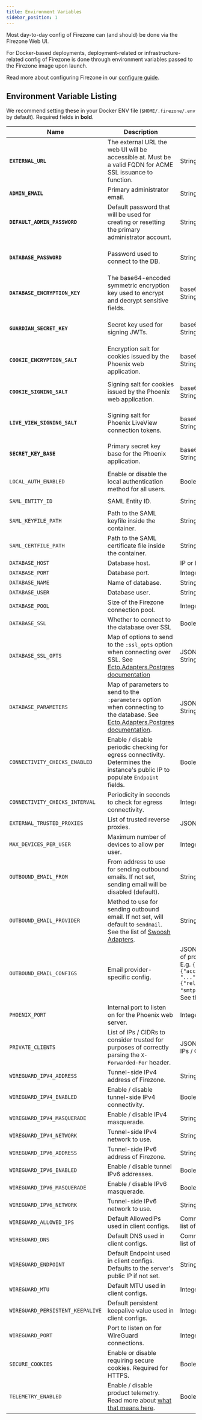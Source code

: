 ```yaml
---
title: Environment Variables
sidebar_position: 1
---
```


Most day-to-day config of Firezone can (and should) be done via the
Firezone Web UI.

For Docker-based deployments, deployment-related or infrastructure-related
config of Firezone is done through environment variables passed to the
Firezone image upon launch.

Read more about configuring Firezone in our [configure guide](/deploy/configure).

## Environment Variable Listing

We recommend setting these in your Docker ENV file (`$HOME/.firezone/.env` by
default). Required fields in **bold**.

| Name                             | Description                                                                                                                                                                                                           | Format                                                                                                                                                                     | Default                                                                          |
| ---                              | ---                                                                                                                                                                                                                   | ---                                                                                                                                                                        | ---                                                                              |
| **`EXTERNAL_URL`**               | The external URL the web UI will be accessible at. Must be a valid FQDN for ACME SSL issuance to function.                                                                                                            | String                                                                                                                                                                     |                                                                                  |
| **`ADMIN_EMAIL`**                | Primary administrator email.                                                                                                                                                                                          | String                                                                                                                                                                     |                                                                                  |
| **`DEFAULT_ADMIN_PASSWORD`**     | Default password that will be used for creating or resetting the primary administrator account.                                                                                                                       | String                                                                                                                                                                     | Randomly generated upon install with `docker run firezone/firezone bin/gen-env`. |
| **`DATABASE_PASSWORD`**          | Password used to connect to the DB.                                                                                                                                                                                   | String                                                                                                                                                                     | Randomly generated upon install with `docker run firezone/firezone bin/gen-env`. |
| **`DATABASE_ENCRYPTION_KEY`**    | The base64-encoded symmetric encryption key used to encrypt and decrypt sensitive fields.                                                                                                                             | base64-encoded String                                                                                                                                                      | Randomly generated upon install with `docker run firezone/firezone bin/gen-env`. |
| **`GUARDIAN_SECRET_KEY`**        | Secret key used for signing JWTs.                                                                                                                                                                                     | base64-encoded String                                                                                                                                                      | Randomly generated upon install with `docker run firezone/firezone bin/gen-env`. |
| **`COOKIE_ENCRYPTION_SALT`**     | Encryption salt for cookies issued by the Phoenix web application.                                                                                                                                                    | base64-encoded String                                                                                                                                                      | Randomly generated upon install with `docker run firezone/firezone bin/gen-env`. |
| **`COOKIE_SIGNING_SALT`**        | Signing salt for cookies issued by the Phoenix web application.                                                                                                                                                       | base64-encoded String                                                                                                                                                      | Randomly generated upon install with `docker run firezone/firezone bin/gen-env`. |
| **`LIVE_VIEW_SIGNING_SALT`**     | Signing salt for Phoenix LiveView connection tokens.                                                                                                                                                                  | base64-encoded String                                                                                                                                                      | Randomly generated upon install with `docker run firezone/firezone bin/gen-env`. |
| **`SECRET_KEY_BASE`**            | Primary secret key base for the Phoenix application.                                                                                                                                                                  | base64-encoded String                                                                                                                                                      | Randomly generated upon install with `docker run firezone/firezone bin/gen-env`. |
| `LOCAL_AUTH_ENABLED`             | Enable or disable the local authentication method for all users.                                                                                                                                                      | Boolean                                                                                                                                                                    | `true`                                                                           |
| `SAML_ENTITY_ID`                 | SAML Entity ID.                                                                                                                                                                                                       | String                                                                                                                                                                     | `urn:firezone.dev:firezone-app`                                                  |
| `SAML_KEYFILE_PATH`              | Path to the SAML keyfile inside the container.                                                                                                                                                                        | String                                                                                                                                                                     | `/var/firezone/saml.key`                                                         |
| `SAML_CERTFILE_PATH`             | Path to the SAML certificate file inside the container.                                                                                                                                                               | String                                                                                                                                                                     | `/var/firezone/saml.crt`                                                         |
| `DATABASE_HOST`                  | Database host.                                                                                                                                                                                                        | IP or hostname                                                                                                                                                             | `postgres`                                                                       |
| `DATABASE_PORT`                  | Database port.                                                                                                                                                                                                        | Integer                                                                                                                                                                    | `5432`                                                                           |
| `DATABASE_NAME`                  | Name of database.                                                                                                                                                                                                     | String                                                                                                                                                                     | `firezone`                                                                       |
| `DATABASE_USER`                  | Database user.                                                                                                                                                                                                        | String                                                                                                                                                                     | `postgres`                                                                       |
| `DATABASE_POOL`                  | Size of the Firezone connection pool.                                                                                                                                                                                 | Integer                                                                                                                                                                    | `10`                                                                             |
| `DATABASE_SSL`                   | Whether to connect to the database over SSL                                                                                                                                                                           | Boolean                                                                                                                                                                    | `false`                                                                          |
| `DATABASE_SSL_OPTS`              | Map of options to send to the `:ssl_opts` option when connecting over SSL. See [Ecto.Adapters.Postgres documentation](https://hexdocs.pm/ecto_sql/Ecto.Adapters.Postgres.html#module-connection-options)              | JSON-encoded String                                                                                                                                                        | `{}`                                                                             |
| `DATABASE_PARAMETERS`            | Map of parameters to send to the `:parameters` option when connecting to the database. See [Ecto.Adapters.Postgres documentation](https://hexdocs.pm/ecto_sql/Ecto.Adapters.Postgres.html#module-connection-options). | JSON-encoded String                                                                                                                                                        | `{}`                                                                             |
| `CONNECTIVITY_CHECKS_ENABLED`    | Enable / disable periodic checking for egress connectivity. Determines the instance's public IP to populate `Endpoint` fields.                                                                                        | Boolean                                                                                                                                                                    | `true`                                                                           |
| `CONNECTIVITY_CHECKS_INTERVAL`   | Periodicity in seconds to check for egress connectivity.                                                                                                                                                              | Integer                                                                                                                                                                    | `3600`                                                                           |
| `EXTERNAL_TRUSTED_PROXIES`       | List of trusted reverse proxies.                                                                                                                                                                                      | JSON-encoded array                                                                                                                                                         | `[]`                                                                             |
| `MAX_DEVICES_PER_USER`           | Maximum number of devices to allow per user.                                                                                                                                                                          | Integer                                                                                                                                                                    | `10`                                                                             |
| `OUTBOUND_EMAIL_FROM`            | From address to use for sending outbound emails. If not set, sending email will be disabled (default).                                                                                                                | String                                                                                                                                                                     |                                                                                  |
| `OUTBOUND_EMAIL_PROVIDER`        | Method to use for sending outbound email. If not set, will default to `sendmail`. See the list of [Swoosh Adapters](https://github.com/swoosh/swoosh#adapters).                                                       | String                                                                                                                                                                     |                                                                                  |
| `OUTBOUND_EMAIL_CONFIGS`         | Email provider-specific config.                                                                                                                                                                                       | JSON-encoded hash of provider config. E.g. `{"gmail": {"access_token": "..."}, "smtp": {"relay": "smtp.example.com"}}`. See the [swoosh docs](https://hexdocs.pm/swoosh/). | `{}`                                                                             |
| `PHOENIX_PORT`                   | Internal port to listen on for the Phoenix web server.                                                                                                                                                                | Integer                                                                                                                                                                    | `13000`                                                                          |
| `PRIVATE_CLIENTS`                | List of IPs / CIDRs to consider trusted for purposes of correctly parsing the `X-Forwarded-For` header.                                                                                                               | JSON-encoded list of IPs / CIDRs.                                                                                                                                          | `[]`                                                                             |
| `WIREGUARD_IPV4_ADDRESS`         | Tunnel-side IPv4 address of Firezone.                                                                                                                                                                                 | String                                                                                                                                                                     | `10.3.2.1`                                                                       |
| `WIREGUARD_IPV4_ENABLED`         | Enable / disable tunnel-side IPv4 connectivity.                                                                                                                                                                       | Boolean                                                                                                                                                                    | `true`                                                                           |
| `WIREGUARD_IPV4_MASQUERADE`      | Enable / disable IPv4 masquerade.                                                                                                                                                                                     | String                                                                                                                                                                     | `true`                                                                           |
| `WIREGUARD_IPV4_NETWORK`         | Tunnel-side IPv4 network to use.                                                                                                                                                                                      | String                                                                                                                                                                     | `10.3.2.0/24`                                                                    |
| `WIREGUARD_IPV6_ADDRESS`         | Tunnel-side IPv6 address of Firezone.                                                                                                                                                                                 | String                                                                                                                                                                     | `fd00::3:2:1`                                                                    |
| `WIREGUARD_IPV6_ENABLED`         | Enable / disable tunnel IPv6 addresses.                                                                                                                                                                               | Boolean                                                                                                                                                                    | `true`                                                                           |
| `WIREGUARD_IPV6_MASQUERADE`      | Enable / disable IPv6 masquerade.                                                                                                                                                                                     | Boolean                                                                                                                                                                    | `true`                                                                           |
| `WIREGUARD_IPV6_NETWORK`         | Tunnel-side IPv6 network to use.                                                                                                                                                                                      | String                                                                                                                                                                     | `fd00::3:2:0/120`                                                                |
| `WIREGUARD_ALLOWED_IPS`          | Default AllowedIPs used in client configs.                                                                                                                                                                            | Comma-separated list of Strings.                                                                                                                                           | `0.0.0.0, ::/0`                                                                  |
| `WIREGUARD_DNS`                  | Default DNS used in client configs.                                                                                                                                                                                   | Comma-separated list of Strings.                                                                                                                                           |                                                                                  |
| `WIREGUARD_ENDPOINT`             | Default Endpoint used in client configs. Defaults to the server's public IP if not set.                                                                                                                               | String                                                                                                                                                                     |                                                                                  |
| `WIREGUARD_MTU`                  | Default MTU used in client configs.                                                                                                                                                                                   | Integer                                                                                                                                                                    | `1280`                                                                           |
| `WIREGUARD_PERSISTENT_KEEPALIVE` | Default persistent keepalive value used in client configs.                                                                                                                                                            | Integer                                                                                                                                                                    | `0`                                                                              |
| `WIREGUARD_PORT`                 | Port to listen on for WireGuard connections.                                                                                                                                                                          | Integer                                                                                                                                                                    | `51820`                                                                          |
| `SECURE_COOKIES`                 | Enable or disable requiring secure cookies. Required for HTTPS.                                                                                                                                                       | Boolean                                                                                                                                                                    | `true`                                                                           |
| `TELEMETRY_ENABLED`              | Enable / disable product telemetry. Read more about [what that means here](/reference/telemetry).                                                                                                                     | Boolean                                                                                                                                                                    | `true`                                                                           |
